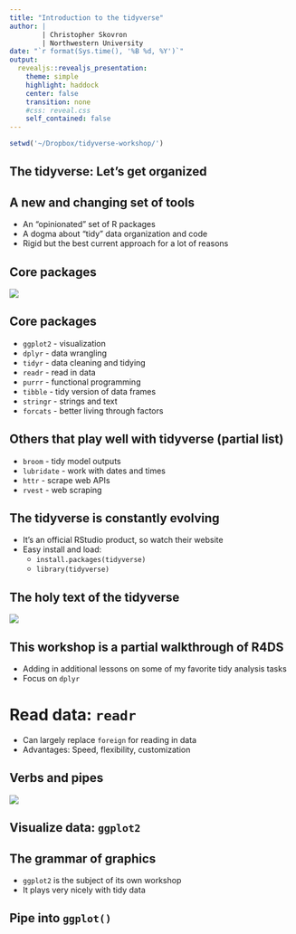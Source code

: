 ```yaml
---
title: "Introduction to the tidyverse"
author: |
        | Christopher Skovron
        | Northwestern University 
date: "`r format(Sys.time(), '%B %d, %Y')`"
output: 
  revealjs::revealjs_presentation: 
    theme: simple
    highlight: haddock
    center: false
    transition: none
    #css: reveal.css
    self_contained: false
---
```



```r
setwd('~/Dropbox/tidyverse-workshop/')
```


          
## The tidyverse: Let's get organized          
          
## A new and changing set of tools

- An "opinionated" set of R packages
- A dogma about "tidy" data organization and code
- Rigid but the best current approach for a lot of reasons

## Core packages

![](../images/hexes.jpg)

## Core packages

- `ggplot2` - visualization
- `dplyr` - data wrangling
- `tidyr` - data cleaning and tidying
- `readr` - read in data
- `purrr` - functional programming
- `tibble` - tidy version of data frames
- `stringr` - strings and text 
- `forcats` - better living through factors

## Others that play well with tidyverse (partial list)

- `broom` - tidy model outputs
- `lubridate` - work with dates and times
- `httr` - scrape web APIs
- `rvest` - web scraping

## The tidyverse is constantly evolving

- It's an official RStudio product, so watch their website
- Easy install and load:
  - `install.packages(tidyverse)`
  - `library(tidyverse)`
  
  
## The holy text of the tidyverse

![](../images/R4dsCover.png)



## This workshop is a partial walkthrough of R4DS

- Adding in additional lessons on some of my favorite tidy analysis tasks
- Focus on `dplyr` 





# Read data: `readr`

- Can largely replace `foreign` for reading in data
- Advantages: Speed, flexibility, customization










## Verbs and pipes 



![](../images/magrittr.png)











## Visualize data: `ggplot2`

## The grammar of graphics
- `ggplot2` is the subject of its own workshop
- It plays very nicely with tidy data


## Pipe into `ggplot()`







